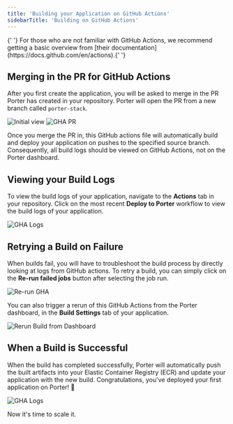 ```yaml
---
title: 'Building your Application on GitHub Actions'
sidebarTitle: 'Building on GitHub Actions'
---
```


<Info>
  {' '}
  For those who are not familiar with GitHub Actions, we recommend getting a basic
  overview from [their documentation](https://docs.github.com/en/actions).{' '}
</Info>

## Merging in the PR for GitHub Actions

After you first create the application, you will be asked to merge in the PR Porter has created in your repository. Porter will open the PR from a new branch called `porter-stack`.

![Initial view](/images/deploying-applications/initial-deploy-screen.png)
![GHA PR](/images/deploying-applications/gha-pr.png)

Once you merge the PR in, this GitHub actions file will automatically build and deploy your application on pushes to the specified source branch. Consequently, all build logs should be viewed on GitHub Actions, not on the Porter dashboard.

## Viewing your Build Logs

To view the build logs of your application, navigate to the **Actions** tab in your repository. Click on the most recent **Deploy to Porter** workflow to view the build logs of your application.

![GHA Logs](/images/deploying-applications/gha-logs.png)

## Retrying a Build on Failure

When builds fail, you will have to troubleshoot the build process by directly looking at logs from GitHub actions. To retry a build, you can simply click on the **Re-run failed jobs** button after selecting the job run.

![Re-run GHA](/images/deploying-applications/rerun-gha.png)

You can also trigger a rerun of this GitHub Actions from the Porter dashboard, in the **Build Settings** tab of your application.

![Rerun Build from Dashboard](/images/deploying-applications/rerun-build.png)

## When a Build is Successful

When the build has completed successfully, Porter will automatically push the built artifacts into your Elastic Container Registry (ECR) and update your application with the new build.
Congratulations, you've deployed your first application on Porter! 🎉

![GHA Logs](/images/deploying-applications/deploy-success.png)

Now it's time to scale it.
